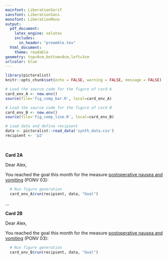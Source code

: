 ```yaml
---
mainfont: LiberationSerif
sansfont: LiberationSans
monofont: LiberationMono
output: 
  pdf_document:
    latex_engine: xelatex
    includes:
      in_header: "preamble.tex"
  html_document:
    theme: readable
geometry: top=0cm,bottom=0cm,left=3cm
urlcolor: blue
---
```


```r
library(pictoralist)
knitr::opts_chunk$set(echo = FALSE, warning = FALSE, message = FALSE)

# Load the source code for the figure of card A
card_env_A <- new.env()
source(file='fig_comp_bar.R', local=card_env_A)

# Load the source code for the figure of card B
card_env_B <- new.env()
source(file='fig_comp_line.R', local=card_env_B)

# Load data and define recipient
data <- pictoralist::read_data('synth_data.csv')
recipient <- 'p2'
```

<!-- CARD 2A -->
\vspace{2.0cm}\ 

**Card 2A**

Dear Alex,

You reached the goal this month for the measure [postoperative nausea and vomiting](https://mpog.org/files/quality/measures/ponv-03_spec.pdf) (PONV 03):

```r
  # Run figure generation
  card_env_A$run(recipient, data, "Goal")
```

\signoff
  
\vspace{2.5cm} 
...
\vspace{1.0cm} 

<!-- CARD 2B -->
**Card 2B**

Dear Alex,

You reached the goal this month for the measure [postoperative nausea and vomiting](https://mpog.org/files/quality/measures/ponv-03_spec.pdf) (PONV 03):

```r
  # Run figure generation
  card_env_B$run(recipient, data, "Goal")
```

\signoff
